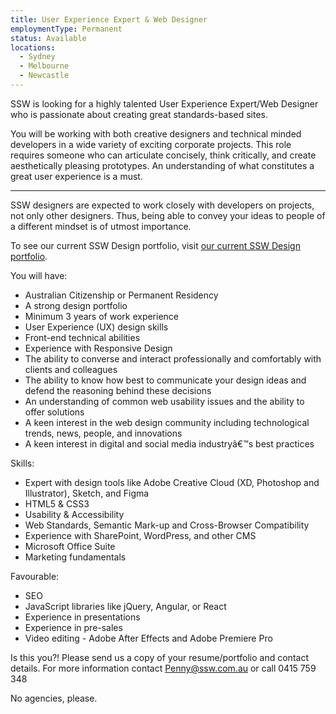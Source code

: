 ```yaml
---
title: User Experience Expert & Web Designer
employmentType: Permanent
status: Available
locations:
  - Sydney
  - Melbourne
  - Newcastle
---
```


SSW is looking for a highly talented User Experience Expert/Web Designer who is passionate about creating great standards-based sites.

You will be working with both creative designers and technical minded developers in a wide variety of exciting corporate projects. This role requires someone who can articulate concisely, think critically, and create aesthetically pleasing prototypes. An understanding of what constitutes a great user experience is a must.

***

SSW designers are expected to work closely with developers on projects, not only other designers. Thus, being able to convey your ideas to people of a different mindset is of utmost importance.

To see our current SSW Design portfolio, visit [our current SSW Design portfolio](http://www.ssw.com.au/ssw/Consulting/WebsiteDesignAndUserExperience.aspx).

You will have:

* Australian Citizenship or Permanent Residency
* A strong design portfolio
* Minimum 3 years of work experience
* User Experience (UX) design skills
* Front-end technical abilities
* Experience with Responsive Design
* The ability to converse and interact professionally and comfortably with clients and colleagues
* The ability to know how best to communicate your design ideas and defend the reasoning behind these decisions
* An understanding of common web usability issues and the ability to offer solutions
* A keen interest in the web design community including technological trends, news, people, and innovations
* A keen interest in digital and social media industryâ€™s best practices

Skills:

* Expert with design tools like Adobe Creative Cloud (XD, Photoshop and Illustrator), Sketch, and Figma
* HTML5 & CSS3
* Usability & Accessibility
* Web Standards, Semantic Mark-up and Cross-Browser Compatibility
* Experience with SharePoint, WordPress, and other CMS
* Microsoft Office Suite
* Marketing fundamentals

Favourable:

* SEO
* JavaScript libraries like jQuery, Angular, or React
* Experience in presentations
* Experience in pre-sales
* Video editing - Adobe After Effects and Adobe Premiere Pro

Is this you?! Please send us a copy of your resume/portfolio and contact details. For more information contact Penny@ssw.com.au or call 0415 759 348

No agencies, please.
